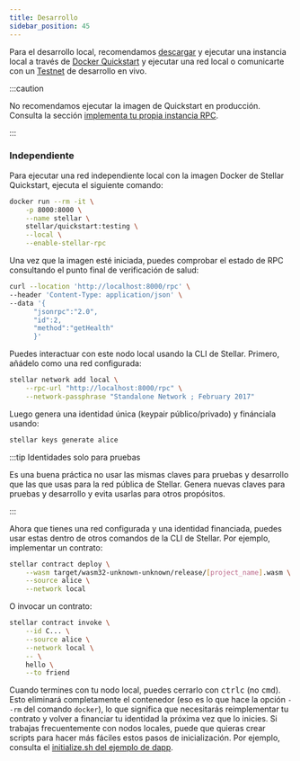 ```yaml
---
title: Desarrollo
sidebar_position: 45
---
```


Para el desarrollo local, recomendamos [descargar](https://hub.docker.com/r/stellar/quickstart) y ejecutar una instancia local a través de [Docker Quickstart](https://github.com/stellar/quickstart) y ejecutar una red local o comunicarte con un [Testnet] de desarrollo en vivo.

:::caution

No recomendamos ejecutar la imagen de Quickstart en producción. Consulta la sección [implementa tu propia instancia RPC](./installing.mdx).

:::

### Independiente

Para ejecutar una red independiente local con la imagen Docker de Stellar Quickstart, ejecuta el siguiente comando:

```bash
docker run --rm -it \
    -p 8000:8000 \
    --name stellar \
    stellar/quickstart:testing \
    --local \
    --enable-stellar-rpc
```

Una vez que la imagen esté iniciada, puedes comprobar el estado de RPC consultando el punto final de verificación de salud:

```bash
curl --location 'http://localhost:8000/rpc' \
--header 'Content-Type: application/json' \
--data '{
      "jsonrpc":"2.0",
      "id":2,
      "method":"getHealth"
      }'
```

Puedes interactuar con este nodo local usando la CLI de Stellar. Primero, añádelo como una red configurada:

```bash
stellar network add local \
    --rpc-url "http://localhost:8000/rpc" \
    --network-passphrase "Standalone Network ; February 2017"
```

Luego genera una identidad única (keypair público/privado) y finánciala usando:

```bash
stellar keys generate alice
```

:::tip Identidades solo para pruebas

Es una buena práctica no usar las mismas claves para pruebas y desarrollo que las que usas para la red pública de Stellar. Genera nuevas claves para pruebas y desarrollo y evita usarlas para otros propósitos.

:::

Ahora que tienes una red configurada y una identidad financiada, puedes usar estas dentro de otros comandos de la CLI de Stellar. Por ejemplo, implementar un contrato:

```bash
stellar contract deploy \
    --wasm target/wasm32-unknown-unknown/release/[project_name].wasm \
    --source alice \
    --network local
```

O invocar un contrato:

```bash
stellar contract invoke \
    --id C... \
    --source alice \
    --network local \
    -- \
    hello \
    --to friend
```

Cuando termines con tu nodo local, puedes cerrarlo con <kbd>ctrl</kbd><kbd>c</kbd> (no <kbd>cmd</kbd>). Esto eliminará completamente el contenedor (eso es lo que hace la opción `--rm` del comando `docker`), lo que significa que necesitarás reimplementar tu contrato y volver a financiar tu identidad la próxima vez que lo inicies. Si trabajas frecuentemente con nodos locales, puede que quieras crear scripts para hacer más fáciles estos pasos de inicialización. Por ejemplo, consulta el [initialize.sh del ejemplo de dapp](https://github.com/stellar/soroban-example-dapp/blob/abdac3afdb6c410cc426831ece93371c1a27347d/initialize.sh).

[Testnet]: ../../../../networks/README.mdx
